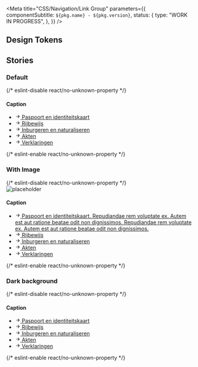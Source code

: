 

<Meta
  title="CSS/Navigation/Link Group"
  parameters={{
    componentSubtitle: `${pkg.name} - ${pkg.version}`,
    status: {
      type: "WORK IN PROGRESS",
    },
  }}
/>

<Description markdown={readme} />

## Design Tokens

<DesignTokenDocBlock categoryName="Link Group" viewType="table" />

## Stories

### Default

<Canvas>
  {/* eslint-disable react/no-unknown-property */}
  <Story name="Default">
    <div class="denhaag-link-group">
      <h4 class="utrecht-heading-4 denhaag-link-group__caption">Caption</h4>
      <ul class="utrecht-link-list utrecht-link-list--html-ul denhaag-link-group__list">
        <li class="denhaag-link-group__list-item">
          <a
            href="https://nl-design-system.github.io/denhaag/"
            class="denhaag-link denhaag-link--with-icon denhaag-link--with-icon-start"
          >
            <span class="denhaag-link__icon">
              <svg
                width="1em"
                height="1em"
                viewBox="0 0 24 24"
                fill="none"
                xmlns="http://www.w3.org/2000/svg"
                class="denhaag-icon"
                focusable="false"
                aria-hidden="true"
                shape-rendering="auto"
              >
                <path
                  d="M12.293 5.293a1 1 0 011.414 0l6 6a1 1 0 010 1.414l-6 6a1 1 0 01-1.414-1.414L16.586 13H5a1 1 0 110-2h11.586l-4.293-4.293a1 1 0 010-1.414z"
                  fill="currentColor"
                ></path>
              </svg>
            </span>
            <span class="denhaag-link__label">Paspoort en identiteitskaart</span>
          </a>
        </li>
        <li class="denhaag-link-group__list-item">
          <a
            href="https://nl-design-system.github.io/denhaag/"
            class="denhaag-link denhaag-link--with-icon denhaag-link--with-icon-start"
          >
            <span class="denhaag-link__icon">
              <svg
                width="1em"
                height="1em"
                viewBox="0 0 24 24"
                fill="none"
                xmlns="http://www.w3.org/2000/svg"
                class="denhaag-icon"
                focusable="false"
                aria-hidden="true"
                shape-rendering="auto"
              >
                <path
                  d="M12.293 5.293a1 1 0 011.414 0l6 6a1 1 0 010 1.414l-6 6a1 1 0 01-1.414-1.414L16.586 13H5a1 1 0 110-2h11.586l-4.293-4.293a1 1 0 010-1.414z"
                  fill="currentColor"
                ></path>
              </svg>
            </span>
            <span class="denhaag-link__label">Rijbewijs</span>
          </a>
        </li>
        <li class="denhaag-link-group__list-item">
          <a
            href="https://nl-design-system.github.io/denhaag/"
            class="denhaag-link denhaag-link--with-icon denhaag-link--with-icon-start"
          >
            <span class="denhaag-link__icon">
              <svg
                width="1em"
                height="1em"
                viewBox="0 0 24 24"
                fill="none"
                xmlns="http://www.w3.org/2000/svg"
                class="denhaag-icon"
                focusable="false"
                aria-hidden="true"
                shape-rendering="auto"
              >
                <path
                  d="M12.293 5.293a1 1 0 011.414 0l6 6a1 1 0 010 1.414l-6 6a1 1 0 01-1.414-1.414L16.586 13H5a1 1 0 110-2h11.586l-4.293-4.293a1 1 0 010-1.414z"
                  fill="currentColor"
                ></path>
              </svg>
            </span>
            <span class="denhaag-link__label">Inburgeren en naturaliseren</span>
          </a>
        </li>
        <li class="denhaag-link-group__list-item">
          <a
            href="https://nl-design-system.github.io/denhaag/"
            class="denhaag-link denhaag-link--with-icon denhaag-link--with-icon-start"
          >
            <span class="denhaag-link__icon">
              <svg
                width="1em"
                height="1em"
                viewBox="0 0 24 24"
                fill="none"
                xmlns="http://www.w3.org/2000/svg"
                class="denhaag-icon"
                focusable="false"
                aria-hidden="true"
                shape-rendering="auto"
              >
                <path
                  d="M12.293 5.293a1 1 0 011.414 0l6 6a1 1 0 010 1.414l-6 6a1 1 0 01-1.414-1.414L16.586 13H5a1 1 0 110-2h11.586l-4.293-4.293a1 1 0 010-1.414z"
                  fill="currentColor"
                ></path>
              </svg>
            </span>
            <span class="denhaag-link__label">Akten</span>
          </a>
        </li>
        <li class="denhaag-link-group__list-item">
          <a
            href="https://nl-design-system.github.io/denhaag/"
            class="denhaag-link denhaag-link--with-icon denhaag-link--with-icon-start"
          >
            <span class="denhaag-link__icon">
              <svg
                width="1em"
                height="1em"
                viewBox="0 0 24 24"
                fill="none"
                xmlns="http://www.w3.org/2000/svg"
                class="denhaag-icon"
                focusable="false"
                aria-hidden="true"
                shape-rendering="auto"
              >
                <path
                  d="M12.293 5.293a1 1 0 011.414 0l6 6a1 1 0 010 1.414l-6 6a1 1 0 01-1.414-1.414L16.586 13H5a1 1 0 110-2h11.586l-4.293-4.293a1 1 0 010-1.414z"
                  fill="currentColor"
                ></path>
              </svg>
            </span>
            <span class="denhaag-link__label">Verklaringen</span>
          </a>
        </li>
      </ul>
    </div>
  </Story>
  {/* eslint-enable react/no-unknown-property */}
</Canvas>

### With Image

<Canvas>
  {/* eslint-disable react/no-unknown-property */}
  <Story name="With Image">
    <div class="denhaag-link-group">
      <img class="denhaag-link-group__image" src="https://via.placeholder.com/140x140" alt="placeholder" />
      <h4 class="utrecht-heading-4 denhaag-link-group__caption">Caption</h4>
      <ul class="utrecht-link-list utrecht-link-list--html-ul denhaag-link-group__list">
        <li class="denhaag-link-group__list-item">
          <a
            href="https://nl-design-system.github.io/denhaag/"
            class="denhaag-link denhaag-link--with-icon denhaag-link--with-icon-start"
          >
            <span class="denhaag-link__icon">
              <svg
                width="1em"
                height="1em"
                viewBox="0 0 24 24"
                fill="none"
                xmlns="http://www.w3.org/2000/svg"
                class="denhaag-icon"
                focusable="false"
                aria-hidden="true"
                shape-rendering="auto"
              >
                <path
                  d="M12.293 5.293a1 1 0 011.414 0l6 6a1 1 0 010 1.414l-6 6a1 1 0 01-1.414-1.414L16.586 13H5a1 1 0 110-2h11.586l-4.293-4.293a1 1 0 010-1.414z"
                  fill="currentColor"
                ></path>
              </svg>
            </span>
            <span class="denhaag-link__label">
              Paspoort en identiteitskaart. Repudiandae rem voluptate ex. Autem est aut ratione beatae odit non
              dignissimos. Repudiandae rem voluptate ex. Autem est aut ratione beatae odit non dignissimos.
            </span>
          </a>
        </li>
        <li class="denhaag-link-group__list-item">
          <a
            href="https://nl-design-system.github.io/denhaag/"
            class="denhaag-link denhaag-link--with-icon denhaag-link--with-icon-start"
          >
            <span class="denhaag-link__icon">
              <svg
                width="1em"
                height="1em"
                viewBox="0 0 24 24"
                fill="none"
                xmlns="http://www.w3.org/2000/svg"
                class="denhaag-icon"
                focusable="false"
                aria-hidden="true"
                shape-rendering="auto"
              >
                <path
                  d="M12.293 5.293a1 1 0 011.414 0l6 6a1 1 0 010 1.414l-6 6a1 1 0 01-1.414-1.414L16.586 13H5a1 1 0 110-2h11.586l-4.293-4.293a1 1 0 010-1.414z"
                  fill="currentColor"
                ></path>
              </svg>
            </span>
            <span class="denhaag-link__label">Rijbewijs</span>
          </a>
        </li>
        <li class="denhaag-link-group__list-item">
          <a
            href="https://nl-design-system.github.io/denhaag/"
            class="denhaag-link denhaag-link--with-icon denhaag-link--with-icon-start"
          >
            <span class="denhaag-link__icon">
              <svg
                width="1em"
                height="1em"
                viewBox="0 0 24 24"
                fill="none"
                xmlns="http://www.w3.org/2000/svg"
                class="denhaag-icon"
                focusable="false"
                aria-hidden="true"
                shape-rendering="auto"
              >
                <path
                  d="M12.293 5.293a1 1 0 011.414 0l6 6a1 1 0 010 1.414l-6 6a1 1 0 01-1.414-1.414L16.586 13H5a1 1 0 110-2h11.586l-4.293-4.293a1 1 0 010-1.414z"
                  fill="currentColor"
                ></path>
              </svg>
            </span>
            <span class="denhaag-link__label">Inburgeren en naturaliseren</span>
          </a>
        </li>
        <li class="denhaag-link-group__list-item">
          <a
            href="https://nl-design-system.github.io/denhaag/"
            class="denhaag-link denhaag-link--with-icon denhaag-link--with-icon-start"
          >
            <span class="denhaag-link__icon">
              <svg
                width="1em"
                height="1em"
                viewBox="0 0 24 24"
                fill="none"
                xmlns="http://www.w3.org/2000/svg"
                class="denhaag-icon"
                focusable="false"
                aria-hidden="true"
                shape-rendering="auto"
              >
                <path
                  d="M12.293 5.293a1 1 0 011.414 0l6 6a1 1 0 010 1.414l-6 6a1 1 0 01-1.414-1.414L16.586 13H5a1 1 0 110-2h11.586l-4.293-4.293a1 1 0 010-1.414z"
                  fill="currentColor"
                ></path>
              </svg>
            </span>
            <span class="denhaag-link__label">Akten</span>
          </a>
        </li>
        <li class="denhaag-link-group__list-item">
          <a
            href="https://nl-design-system.github.io/denhaag/"
            class="denhaag-link denhaag-link--with-icon denhaag-link--with-icon-start"
          >
            <span class="denhaag-link__icon">
              <svg
                width="1em"
                height="1em"
                viewBox="0 0 24 24"
                fill="none"
                xmlns="http://www.w3.org/2000/svg"
                class="denhaag-icon"
                focusable="false"
                aria-hidden="true"
                shape-rendering="auto"
              >
                <path
                  d="M12.293 5.293a1 1 0 011.414 0l6 6a1 1 0 010 1.414l-6 6a1 1 0 01-1.414-1.414L16.586 13H5a1 1 0 110-2h11.586l-4.293-4.293a1 1 0 010-1.414z"
                  fill="currentColor"
                ></path>
              </svg>
            </span>
            <span class="denhaag-link__label">Verklaringen</span>
          </a>
        </li>
      </ul>
    </div>
  </Story>
  {/* eslint-enable react/no-unknown-property */}
</Canvas>

### Dark background

<Canvas>
  {/* eslint-disable react/no-unknown-property */}
  <Story name="Dark background">
    <div class="denhaag-link-group denhaag-link-group--dark" style={{ backgroundColor: "#2D2D2D", padding: "1rem" }}>
      <h4 class="utrecht-heading-4 denhaag-link-group__caption">Caption</h4>
      <ul class="utrecht-link-list utrecht-link-list--html-ul denhaag-link-group__list">
        <li class="denhaag-link-group__list-item">
          <a
            href="https://nl-design-system.github.io/denhaag/"
            class="denhaag-link denhaag-link--with-icon denhaag-link--with-icon-start"
          >
            <span class="denhaag-link__icon">
              <svg
                width="1em"
                height="1em"
                viewBox="0 0 24 24"
                fill="none"
                xmlns="http://www.w3.org/2000/svg"
                class="denhaag-icon"
                focusable="false"
                aria-hidden="true"
                shape-rendering="auto"
              >
                <path
                  d="M12.293 5.293a1 1 0 011.414 0l6 6a1 1 0 010 1.414l-6 6a1 1 0 01-1.414-1.414L16.586 13H5a1 1 0 110-2h11.586l-4.293-4.293a1 1 0 010-1.414z"
                  fill="currentColor"
                ></path>
              </svg>
            </span>
            <span class="denhaag-link__label">Paspoort en identiteitskaart</span>
          </a>
        </li>
        <li class="denhaag-link-group__list-item">
          <a
            href="https://nl-design-system.github.io/denhaag/"
            class="denhaag-link denhaag-link--with-icon denhaag-link--with-icon-start"
          >
            <span class="denhaag-link__icon">
              <svg
                width="1em"
                height="1em"
                viewBox="0 0 24 24"
                fill="none"
                xmlns="http://www.w3.org/2000/svg"
                class="denhaag-icon"
                focusable="false"
                aria-hidden="true"
                shape-rendering="auto"
              >
                <path
                  d="M12.293 5.293a1 1 0 011.414 0l6 6a1 1 0 010 1.414l-6 6a1 1 0 01-1.414-1.414L16.586 13H5a1 1 0 110-2h11.586l-4.293-4.293a1 1 0 010-1.414z"
                  fill="currentColor"
                ></path>
              </svg>
            </span>
            <span class="denhaag-link__label">Rijbewijs</span>
          </a>
        </li>
        <li class="denhaag-link-group__list-item">
          <a
            href="https://nl-design-system.github.io/denhaag/"
            class="denhaag-link denhaag-link--with-icon denhaag-link--with-icon-start"
          >
            <span class="denhaag-link__icon">
              <svg
                width="1em"
                height="1em"
                viewBox="0 0 24 24"
                fill="none"
                xmlns="http://www.w3.org/2000/svg"
                class="denhaag-icon"
                focusable="false"
                aria-hidden="true"
                shape-rendering="auto"
              >
                <path
                  d="M12.293 5.293a1 1 0 011.414 0l6 6a1 1 0 010 1.414l-6 6a1 1 0 01-1.414-1.414L16.586 13H5a1 1 0 110-2h11.586l-4.293-4.293a1 1 0 010-1.414z"
                  fill="currentColor"
                ></path>
              </svg>
            </span>
            <span class="denhaag-link__label">Inburgeren en naturaliseren</span>
          </a>
        </li>
        <li class="denhaag-link-group__list-item">
          <a
            href="https://nl-design-system.github.io/denhaag/"
            class="denhaag-link denhaag-link--with-icon denhaag-link--with-icon-start"
          >
            <span class="denhaag-link__icon">
              <svg
                width="1em"
                height="1em"
                viewBox="0 0 24 24"
                fill="none"
                xmlns="http://www.w3.org/2000/svg"
                class="denhaag-icon"
                focusable="false"
                aria-hidden="true"
                shape-rendering="auto"
              >
                <path
                  d="M12.293 5.293a1 1 0 011.414 0l6 6a1 1 0 010 1.414l-6 6a1 1 0 01-1.414-1.414L16.586 13H5a1 1 0 110-2h11.586l-4.293-4.293a1 1 0 010-1.414z"
                  fill="currentColor"
                ></path>
              </svg>
            </span>
            <span class="denhaag-link__label">Akten</span>
          </a>
        </li>
        <li class="denhaag-link-group__list-item">
          <a
            href="https://nl-design-system.github.io/denhaag/"
            class="denhaag-link denhaag-link--with-icon denhaag-link--with-icon-start"
          >
            <span class="denhaag-link__icon">
              <svg
                width="1em"
                height="1em"
                viewBox="0 0 24 24"
                fill="none"
                xmlns="http://www.w3.org/2000/svg"
                class="denhaag-icon"
                focusable="false"
                aria-hidden="true"
                shape-rendering="auto"
              >
                <path
                  d="M12.293 5.293a1 1 0 011.414 0l6 6a1 1 0 010 1.414l-6 6a1 1 0 01-1.414-1.414L16.586 13H5a1 1 0 110-2h11.586l-4.293-4.293a1 1 0 010-1.414z"
                  fill="currentColor"
                ></path>
              </svg>
            </span>
            <span class="denhaag-link__label">Verklaringen</span>
          </a>
        </li>
      </ul>
    </div>
  </Story>
  {/* eslint-enable react/no-unknown-property */}
</Canvas>
